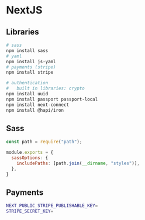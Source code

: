 # NextJS

## Libraries
```bash
# sass
npm install sass
# yaml
npm install js-yaml
# payments (stripe)
npm install stripe

# authentication
#   built in libraries: crypto
npm install uuid
npm install passport passport-local
npm install next-connect
npm install @hapi/iron
```

## Sass

```js
const path = require("path");

module.exports = {
  sassOptions: {
    includePaths: [path.join(__dirname, "styles")],
  },
}
```

## Payments
```bash
NEXT_PUBLIC_STRIPE_PUBLISHABLE_KEY=
STRIPE_SECRET_KEY=
```